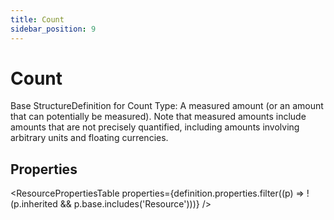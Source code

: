 ```yaml
---
title: Count
sidebar_position: 9
---
```



# Count

Base StructureDefinition for Count Type: A measured amount (or an amount that can potentially be measured). Note that measured amounts include amounts that are not precisely quantified, including amounts involving arbitrary units and floating currencies.

## Properties

<ResourcePropertiesTable properties={definition.properties.filter((p) => !(p.inherited && p.base.includes('Resource')))} />




